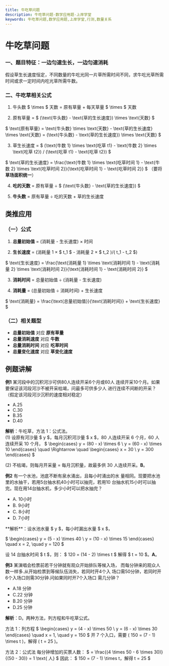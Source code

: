 ```yaml
---
title: 牛吃草问题
description: 牛吃草问题-数学应用题-上岸学堂
keywords: 牛吃草问题,数学应用题,上岸学堂,行测,数量关系
---
```







# 牛吃草问题

### 一、题目特征：一边**匀速生长**，一边**匀速消耗**

假设草生长速度恒定，不同数量的牛吃光同一片草所需时间不同，求牛吃光草所需时间或求一定时间内吃光草所需牛数。

### 二、牛吃草相关公式

1. 牛头数 $ \times $ 天数 = 原有草量 + 每天草量 $ \times $ 天数

2. 原有草量 = $ (\text{牛头数} - \text{草的生长速度}) \times \text{天数} $

$
\text{原有草量} = \text{牛头数} \times \text{天数} - \text{草的生长速度} \times \text{天数} = (\text{牛头数} - \text{草的生长速度}) \times \text{天数}
$

3. 草生长速度 = $ (\text{牛数 1} \times \text{吃草 t1} - \text{牛数 2} \times \text{吃草 t2}) / (\text{吃草 t1} - \text{吃草 t2}) $

$
\text{草的生长速度} = \frac{\text{牛数 1} \times \text{吃草时间 1} - \text{牛数 2} \times \text{吃草时间 2}}{\text{吃草时间 1} - \text{吃草时间 2}}
$
（要将**草场面积统一**）

4. **吃的天数** = 原有草量 ÷ $ (\text{牛头数} - \text{草的生长速度}) $

5. **牛头数** = 原有草量 ÷ 吃的天数 + 草的生长速度

## 类推应用

### （一）公式

1. **总量初始值** = (消耗量 - 生长速度) × 时间

2. **生长速度** = (消耗量 1 × $ t_1 $ - 消耗量 2 × $ t_2 $) / ($ t_1 - t_2 $)

$
\text{生长速度} = \frac{\text{消耗量 1} \times \text{消耗时间 1} - \text{消耗量 2} \times \text{消耗时间 2}}{\text{消耗时间 1} - \text{消耗时间 2}}
$

3. **消耗时间** = 总量初始值 ÷ (消耗量 - 生长速度)

4. **消耗量** = (总量初始值 ÷ 消耗时间) + 生长速度

$
\text{消耗量} = \frac{\text{总量初始值}}{\text{消耗时间}} + \text{生长速度}
$


### （二）相关题型

- **总量初始值** 对应 **原有草量**
- **总量消耗速度** 对应 **牛数**
- **总量消耗时间** 对应 **吃草时间**
- **总量变化速度** 对应 **草变化速度**

## 例题讲解

**例1**
某河段中的沉积河沙可供80人连续开采6个月或60人
连续开采10个月。如果要保证该河段河沙不被开采枯竭，问最多可供多少人
进行连续不间断的开采？（假定该河段河沙沉积的速度相对稳定）

- A.25                        
- C.30                        
- B.35         
- D.40

<BlurredAnswer>

**解析**：牛吃草，方法 1：公式法。  
(1) 设原有河沙量 $ y $，每月沉积河沙量 $ x $，80 人连续开采 6 个月，60 人连续开采 10 个月，
$
\begin{cases}
y = (80 - x) \times 6 \\
y = (60 - x) \times 10
\end{cases}
\quad \Rightarrow \quad
\begin{cases}
x = 30 \\
y = 300
\end{cases}
$

(2) 不枯竭，则每月开采量 = 每月沉积量，故最多供 30 人连续开采。**B**。

</BlurredAnswer>

**例2**
有一个水池，池底不断有泉水涌出，且每小时涌出的水
量相同。现要把水池里的水抽干，若用5台抽水机40小时可以抽完，若用10
台抽水机15小时可以抽完。现在用14台抽水机，多少小时可以把水抽完？

- A. 10小时 
- B. 9小时 
- C. 8小时 
- D. 7小时 

<BlurredAnswer>
**解析**：设水池水量 $ y $，每小时漏出水量 $ x $，

$
\begin{cases}
y = (5 - x) \times 40 \\
y = (10 - x) \times 15
\end{cases}
\quad x = 2, \quad y = 120
$

设 14 台抽水时间 $ t $，则：
$
120 = (14 - 2) \times t
$
解得 $ t = 10 $。**A**。

</BlurredAnswer>

**例3**
某演唱会检票前若干分钟就有观众开始排队等候入场，
而每分钟来的观众人数一样多.从开始检票到等候队伍消失，若同时开4个入
场口需50分钟，若同时开6个入场口则需30分钟.问如果同时开7个入场口
需几分钟？ 

- A.18 分钟                   
- C.22 分钟                   
- B.20 分钟   
- D.25 分钟 

<BlurredAnswer>

**解析**：D。两种方法，列方程和牛吃草公式。

方法 1：列方程
$
\begin{cases}
y = (4 - x) \times 50 \\
y = (6 - x) \times 30
\end{cases}
\quad x = 1, \quad y = 150
$
开 7 个入口，需要 \( 150 = (7 - 1) \times t \)，解得 \( t = 25 \)。

方法 2：公式法
每分钟增加的买票人数：
$
= \frac{(4 \times 50 - 6 \times 30)}{(50 - 30)} = 1 \text{ 人}
$
因此：
$
150 = (7 - 1) \times t，解得 t = 25
$

</BlurredAnswer>
